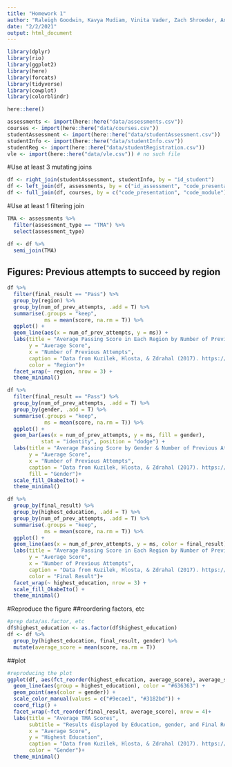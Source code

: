 ```yaml
---
title: "Homework 1"
author: "Raleigh Goodwin, Kavya Mudiam, Vinita Vader, Zach Shroeder, Ann-Marie Barrett"
date: "2/2/2021"
output: html_document
---
```


```r
library(dplyr)
library(rio)
library(ggplot2)
library(here)
library(forcats)
library(tidyverse)
library(cowplot)
library(colorblindr)
```

```r
here::here()

assessments <- import(here::here("data/assessments.csv"))
courses <- import(here::here("data/courses.csv"))
studentAssessment <- import(here::here("data/studentAssessment.csv"))
studentInfo <- import(here::here("data/studentInfo.csv"))
studentReg <- import(here::here("data/studentRegistration.csv"))
vle <- import(here::here("data/vle.csv")) # no such file
```

#Use at least 3 mutating joins
```r
df <- right_join(studentAssessment, studentInfo, by = "id_student")
df <- left_join(df, assessments, by = c("id_assessment", "code_presentation", "code_module"))
df <- full_join(df, courses, by = c("code_presentation", "code_module"))
```

#Use at least 1 filtering join
```r
TMA <- assessments %>%
  filter(assessment_type == "TMA") %>% 
  select(assessment_type)

df <- df %>% 
  semi_join(TMA)
```

## Figures: Previous attempts to succeed by region
```r
df %>% 
  filter(final_result == "Pass") %>% 
  group_by(region) %>%
  group_by(num_of_prev_attempts, .add = T) %>% 
  summarise(.groups = "keep",
            ms = mean(score, na.rm = T)) %>% 
  ggplot() +
  geom_line(aes(x = num_of_prev_attempts, y = ms)) +
  labs(title = "Average Passing Score in Each Region by Number of Previous Attempts",
       y = "Average Score",
       x = "Number of Previous Attempts",
       caption = "Data from Kuzilek, Hlosta, & Zdrahal (2017). https://analyse.kmi.open.ac.uk/open_dataset",
       color = "Region")+
  facet_wrap(~ region, nrow = 3) +
  theme_minimal()
```

```r
df %>% 
  filter(final_result == "Pass") %>% 
  group_by(num_of_prev_attempts, .add = T) %>% 
  group_by(gender, .add = T) %>% 
  summarise(.groups = "keep",
            ms = mean(score, na.rm = T)) %>% 
  ggplot() +
  geom_bar(aes(x = num_of_prev_attempts, y = ms, fill = gender),
           stat = "identity", position = "dodge") +
  labs(title = "Average Passing Score by Gender & Number of Previous Attempts",
       y = "Average Score",
       x = "Number of Previous Attempts",
       caption = "Data from Kuzilek, Hlosta, & Zdrahal (2017). https://analyse.kmi.open.ac.uk/open_dataset",
       fill = "Gender")+
  scale_fill_OkabeIto() +
  theme_minimal()
```

```r
df %>% 
  group_by(final_result) %>% 
  group_by(highest_education, .add = T) %>%
  group_by(num_of_prev_attempts, .add = T) %>% 
  summarise(.groups = "keep",
            ms = mean(score, na.rm = T)) %>% 
  ggplot() +
  geom_line(aes(x = num_of_prev_attempts, y = ms, color = final_result)) +
  labs(title = "Average Passing Score in Each Region by Number of Previous Attempts",
       y = "Average Score",
       x = "Number of Previous Attempts",
       caption = "Data from Kuzilek, Hlosta, & Zdrahal (2017). https://analyse.kmi.open.ac.uk/open_dataset",
       color = "Final Result")+
  facet_wrap(~ highest_education, nrow = 3) +
  scale_fill_OkabeIto() +
  theme_minimal()
```


#Reproduce the figure
##reordering factors, etc 
```r
#prep data/as.factor, etc
df$highest_education <- as.factor(df$highest_education)
df <- df %>% 
  group_by(highest_education, final_result, gender) %>% 
  mutate(average_score = mean(score, na.rm = T))
```

##plot
```r
#reproducing the plot
ggplot(df, aes(fct_reorder(highest_education, average_score), average_score)) +
  geom_line(aes(group = highest_education), color = "#636363") + 
  geom_point(aes(color = gender)) + 
  scale_color_manual(values = c("#9ecae1", "#3182bd")) +
  coord_flip() +
  facet_wrap(~fct_reorder(final_result, average_score), nrow = 4)+
  labs(title = "Average TMA Scores",
       subtitle = "Results displayed by Education, gender, and Final Result Designation",
       x = "Average Score",
       y = "Highest Education",
       caption = "Data from Kuzilek, Hlosta, & Zdrahal (2017). https://analyse.kmi.open.ac.uk/open_dataset",
       color = "Gender")+
  theme_minimal()
```


